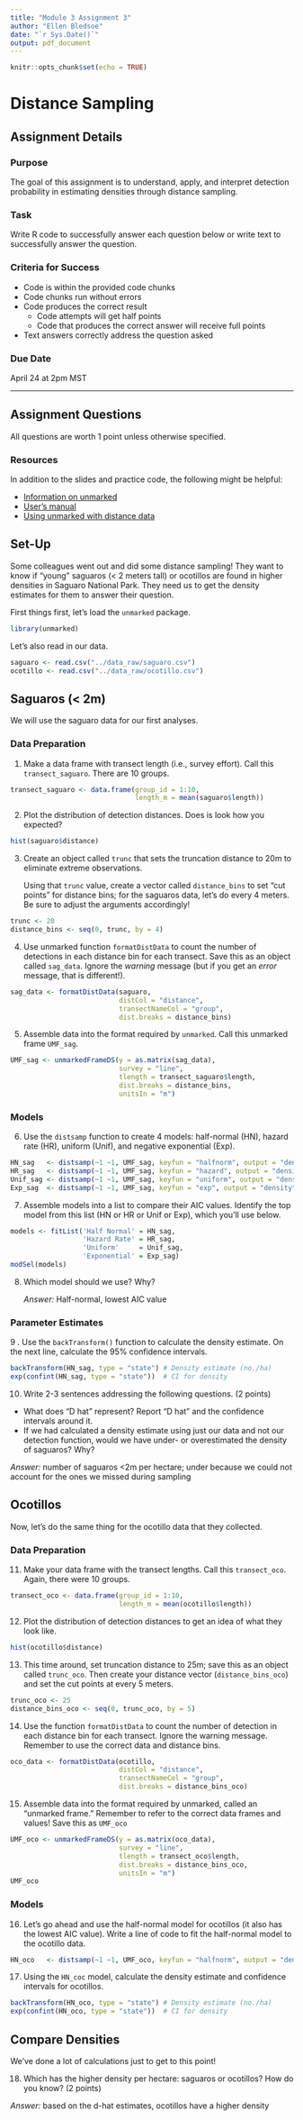 ```yaml
---
title: "Module 3 Assignment 3"
author: "Ellen Bledsoe"
date: "`r Sys.Date()`"
output: pdf_document
---
```


```r
knitr::opts_chunk$set(echo = TRUE)
```

# Distance Sampling

## Assignment Details

### Purpose

The goal of this assignment is to understand, apply, and interpret detection probability in estimating densities through distance sampling.

### Task

Write R code to successfully answer each question below or write text to successfully answer the question.

### Criteria for Success

-   Code is within the provided code chunks
-   Code chunks run without errors
-   Code produces the correct result
    -   Code attempts will get half points
    -   Code that produces the correct answer will receive full points
-   Text answers correctly address the question asked

### Due Date

April 24 at 2pm MST

------------------------------------------------------------------------

## Assignment Questions

All questions are worth 1 point unless otherwise specified.

### Resources

In addition to the slides and practice code, the following might be helpful:

-   [Information on unmarked](http://cran.r-project.org/web/packages/unmarked/index.html)
-   [User's manual](https://cran.r-project.org/web/packages/unmarked/unmarked.pdf)
-   [Using unmarked with distance data](https://cran.r-project.org/web/packages/unmarked/vignettes/distsamp.pdf)

## Set-Up

Some colleagues went out and did some distance sampling! They want to know if "young" saguaros (\< 2 meters tall) or ocotillos are found in higher densities in Saguaro National Park. They need us to get the density estimates for them to answer their question.

First things first, let's load the `unmarked` package.

```r
library(unmarked)
```

Let's also read in our data.

```r
saguaro <- read.csv("../data_raw/saguaro.csv")
ocotillo <- read.csv("../data_raw/ocotillo.csv")
```

## Saguaros (\< 2m)

We will use the saguaro data for our first analyses.

### Data Preparation

1.  Make a data frame with transect length (i.e., survey effort). Call this `transect_saguaro`. There are 10 groups.

```r
transect_saguaro <- data.frame(group_id = 1:10,
                               length_m = mean(saguaro$length))
```

2.  Plot the distribution of detection distances. Does is look how you expected?

```r
hist(saguaro$distance) 
```

3.  Create an object called `trunc` that sets the truncation distance to 20m to eliminate extreme observations.

    Using that `trunc` value, create a vector called `distance_bins` to set "cut points" for distance bins; for the saguaros data, let's do every 4 meters. Be sure to adjust the arguments accordingly!

```r
trunc <- 20
distance_bins <- seq(0, trunc, by = 4) 
```

4.  Use unmarked function `formatDistData` to count the number of detections in each distance bin for each transect. Save this as an object called `sag_data`. Ignore the *warning* message (but if you get an *error* message, that is different!).

```r
sag_data <- formatDistData(saguaro, 
                           distCol = "distance", 
                           transectNameCol = "group", 
                           dist.breaks = distance_bins)
```

5.  Assemble data into the format required by `unmarked`. Call this unmarked frame `UMF_sag`.

```r
UMF_sag <- unmarkedFrameDS(y = as.matrix(sag_data), 
                           survey = "line",
                           tlength = transect_saguaro$length, 
                           dist.breaks = distance_bins,
                           unitsIn = "m")
```

### Models

6.  Use the `distsamp` function to create 4 models: half-normal (HN), hazard rate (HR), uniform (Unif), and negative exponential (Exp).

```r
HN_sag   <- distsamp(~1 ~1, UMF_sag, keyfun = "halfnorm", output = "density", unitsOut = "ha")
HR_sag   <- distsamp(~1 ~1, UMF_sag, keyfun = "hazard", output = "density", unitsOut = "ha")
Unif_sag <- distsamp(~1 ~1, UMF_sag, keyfun = "uniform", output = "density", unitsOut = "ha")
Exp_sag  <- distsamp(~1 ~1, UMF_sag, keyfun = "exp", output = "density", unitsOut = "ha")
```

7.  Assemble models into a list to compare their AIC values. Identify the top model from this list (HN or HR or Unif or Exp), which you'll use below.

```r
models <- fitList('Half Normal' = HN_sag, 
                  'Hazard Rate' = HR_sag,
                  'Uniform'     = Unif_sag,
                  'Exponential' = Exp_sag)
modSel(models)
```

8.  Which model should we use? Why?

    *Answer:* Half-normal, lowest AIC value

### Parameter Estimates

9 . Use the `backTransform()` function to calculate the density estimate. On the next line, calculate the 95% confidence intervals.

```r
backTransform(HN_sag, type = "state") # Density estimate (no./ha) 
exp(confint(HN_sag, type = "state"))  # CI for density
```

10. Write 2-3 sentences addressing the following questions. (2 points)

-   What does "D hat" represent? Report "D hat" and the confidence intervals around it.
-   If we had calculated a density estimate using just our data and not our detection function, would we have under- or overestimated the density of saguaros? Why?

*Answer:* number of saguaros \<2m per hectare; under because we could not account for the ones we missed during sampling

## Ocotillos

Now, let's do the same thing for the ocotillo data that they collected.

### Data Preparation

11. Make your data frame with the transect lengths. Call this `transect_oco`. Again, there were 10 groups.

```r
transect_oco <- data.frame(group_id = 1:10,
                           length_m = mean(ocotillo$length))
```

12. Plot the distribution of detection distances to get an idea of what they look like.

```r
hist(ocotillo$distance) 
```

13. This time around, set truncation distance to 25m; save this as an object called `trunc_oco`. Then create your distance vector (`distance_bins_oco`) and set the cut points at every 5 meters.

```r
trunc_oco <- 25
distance_bins_oco <- seq(0, trunc_oco, by = 5) 
```

14. Use the function `formatDistData` to count the number of detection in each distance bin for each transect. Ignore the warning message. Remember to use the correct data and distance bins.

```r
oco_data <- formatDistData(ocotillo, 
                           distCol = "distance", 
                           transectNameCol = "group", 
                           dist.breaks = distance_bins_oco)
```

15. Assemble data into the format required by unmarked, called an "unmarked frame." Remember to refer to the correct data frames and values! Save this as `UMF_oco`

```r
UMF_oco <- unmarkedFrameDS(y = as.matrix(oco_data), 
                           survey = "line",
                           tlength = transect_oco$length, 
                           dist.breaks = distance_bins_oco,
                           unitsIn = "m")
UMF_oco
```

### Models

16. Let's go ahead and use the half-normal model for ocotillos (it also has the lowest AIC value). Write a line of code to fit the half-normal model to the ocotillo data.

```r
HN_oco   <- distsamp(~1 ~1, UMF_oco, keyfun = "halfnorm", output = "density", unitsOut = "ha")
```

17. Using the `HN_coc` model, calculate the density estimate and confidence intervals for ocotillos.

```r
backTransform(HN_oco, type = "state") # Density estimate (no./ha) 
exp(confint(HN_oco, type = "state"))  # CI for density
```

## Compare Densities

We've done a lot of calculations just to get to this point!

18. Which has the higher density per hectare: saguaros or ocotillos? How do you know? (2 points)

*Answer:* based on the d-hat estimates, ocotillos have a higher density
